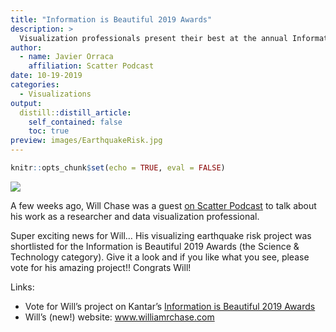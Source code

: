 ```yaml
---
title: "Information is Beautiful 2019 Awards"
description: > 
  Visualization professionals present their best at the annual Information is Beautiful Awards show.
author:
  - name: Javier Orraca
    affiliation: Scatter Podcast
date: 10-19-2019
categories:
  - Visualizations
output:
  distill::distill_article:
    self_contained: false
    toc: true
preview: images/EarthquakeRisk.jpg
---
```


```r
knitr::opts_chunk$set(echo = TRUE, eval = FALSE)
```

![](./images/EarthquakeRisk.jpg)

A few weeks ago, Will Chase was a guest [on Scatter Podcast](https://soundcloud.com/scatterpodcast/episode-022) to talk about his work as a researcher and data visualization professional.

Super exciting news for Will... His visualizing earthquake risk project was shortlisted for the Information is Beautiful 2019 Awards (the Science & Technology category). Give it a look and if you like what you see, please vote for his amazing project!! Congrats Will!

Links:

* Vote for Will's project on Kantar's [Information is Beautiful 2019 Awards](https://www.informationisbeautifulawards.com/showcase/3812-can-one-earthquake-trigger-another-on-the-other-side-of-the-world)
* Will's (new!) website: [www.williamrchase.com](https://www.williamrchase.com/)